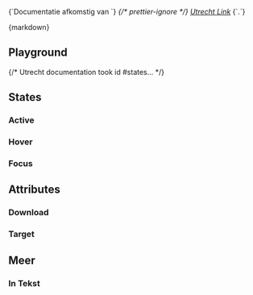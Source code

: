 
<Meta of={LinkStories} />

<p className="lsb-citation">
  {`Documentatie afkomstig van `}
  <cite>
    {/* prettier-ignore */}
    <a href="https://nl-design-system.github.io/utrecht/storybook-css/index.html?path=/docs/css-link--docs">Utrecht Link</a>
  </cite>
  {`.`}
</p>

<Markdown>{markdown}</Markdown>

## Playground

<Canvas of={LinkStories.Playground} />
<Controls of={LinkStories.Playground} />

{/* Utrecht documentation took id #states... */}

<h2 id="states_examples">States</h2>

### Active

<Description of={LinkStories.Active} />
<Canvas of={LinkStories.Active} sourceState="none" />

### Hover

<Description of={LinkStories.Hover} />
<Canvas of={LinkStories.Hover} sourceState="none" />

### Focus

<Description of={LinkStories.Focus} />
<Canvas of={LinkStories.Focus} sourceState="none" />

## Attributes

### Download

<Description of={LinkStories.Download} />
<Canvas of={LinkStories.Download} sourceState="hidden" />

### Target

<Description of={LinkStories.Target} />
<Canvas of={LinkStories.Target} sourceState="hidden" />

## Meer

### In Tekst

<Description of={LinkStories.InText} />
<Canvas of={LinkStories.InText} sourceState="none" />
